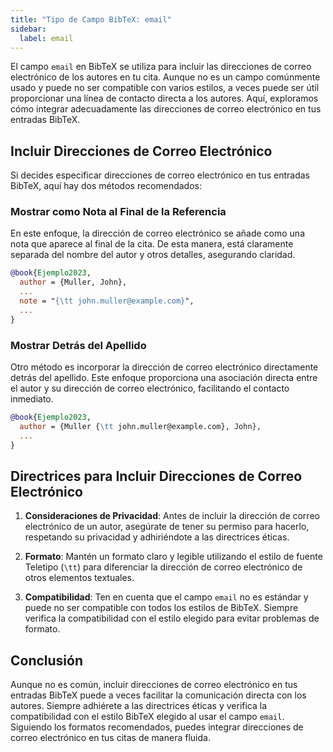 ```yaml
---
title: "Tipo de Campo BibTeX: email"
sidebar:
  label: email
---
```



El campo `email` en BibTeX se utiliza para incluir las direcciones de correo electrónico de los autores en tu cita. Aunque no es un campo comúnmente usado y puede no ser compatible con varios estilos, a veces puede ser útil proporcionar una línea de contacto directa a los autores. Aquí, exploramos cómo integrar adecuadamente las direcciones de correo electrónico en tus entradas BibTeX.

<CiteDrive />

## Incluir Direcciones de Correo Electrónico

Si decides especificar direcciones de correo electrónico en tus entradas BibTeX, aquí hay dos métodos recomendados:

### Mostrar como Nota al Final de la Referencia

En este enfoque, la dirección de correo electrónico se añade como una nota que aparece al final de la cita. De esta manera, está claramente separada del nombre del autor y otros detalles, asegurando claridad.

```bibtex
@book{Ejemplo2023,
  author = {Muller, John},
  ...
  note = "{\tt john.muller@example.com}",
  ...
}
```

### Mostrar Detrás del Apellido

Otro método es incorporar la dirección de correo electrónico directamente detrás del apellido. Este enfoque proporciona una asociación directa entre el autor y su dirección de correo electrónico, facilitando el contacto inmediato.

```bibtex
@book{Ejemplo2023,
  author = {Muller {\tt john.muller@example.com}, John},
  ...
}
```

## Directrices para Incluir Direcciones de Correo Electrónico

1. **Consideraciones de Privacidad**: Antes de incluir la dirección de correo electrónico de un autor, asegúrate de tener su permiso para hacerlo, respetando su privacidad y adhiriéndote a las directrices éticas.

2. **Formato**: Mantén un formato claro y legible utilizando el estilo de fuente Teletipo (`\tt`) para diferenciar la dirección de correo electrónico de otros elementos textuales.

3. **Compatibilidad**: Ten en cuenta que el campo `email` no es estándar y puede no ser compatible con todos los estilos de BibTeX. Siempre verifica la compatibilidad con el estilo elegido para evitar problemas de formato.

## Conclusión

Aunque no es común, incluir direcciones de correo electrónico en tus entradas BibTeX puede a veces facilitar la comunicación directa con los autores. Siempre adhiérete a las directrices éticas y verifica la compatibilidad con el estilo BibTeX elegido al usar el campo `email`. Siguiendo los formatos recomendados, puedes integrar direcciones de correo electrónico en tus citas de manera fluida.
